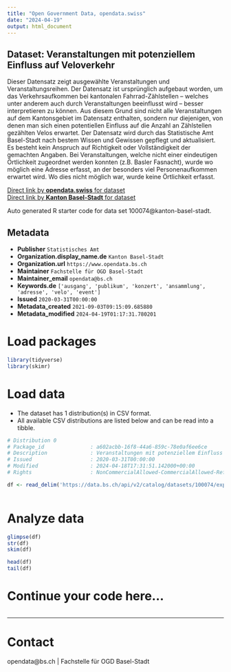 ```yaml
---
title: "Open Government Data, opendata.swiss"
date: "2024-04-19"
output: html_document
---
```


## Dataset: Veranstaltungen mit potenziellem Einfluss auf Veloverkehr

Dieser Datensatz zeigt ausgewählte Veranstaltungen und Veranstaltungsreihen. Der Datensatz ist ursprünglich aufgebaut worden, um das Verkehrsaufkommen bei kantonalen Fahrrad-Zählstellen – welches unter anderem auch durch Veranstaltungen beeinflusst wird – besser interpretieren zu können. Aus diesem Grund sind nicht alle Veranstaltungen auf dem Kantonsgebiet im Datensatz enthalten, sondern nur diejenigen, von denen man sich einen potentiellen Einfluss auf die Anzahl an Zählstellen gezählten Velos erwartet. Der Datensatz wird durch das Statistische Amt Basel-Stadt nach bestem Wissen und Gewissen gepflegt und aktualisiert. Es besteht kein Anspruch auf Richtigkeit oder Vollständigkeit der gemachten Angaben. Bei Veranstaltungen, welche nicht einer eindeutigen Örtlichkeit zugeordnet werden konnten (z.B. Basler Fasnacht), wurde wo möglich eine Adresse erfasst, an der besonders viel Personenaufkommen erwartet wird. Wo dies nicht möglich war, wurde keine Örtlichkeit erfasst.

[Direct link by **opendata.swiss** for dataset](https://opendata.swiss/de/dataset/veranstaltungen-mit-potenziellem-einfluss-auf-veloverkehr)<br>
[Direct link by **Kanton Basel-Stadt** for dataset](https://data.bs.ch/explore/dataset/100074/)

Auto generated R starter code for data set 100074@kanton-basel-stadt.

## Metadata

- **Publisher** `Statistisches Amt`
- **Organization.display_name.de** `Kanton Basel-Stadt`
- **Organization.url** `https://www.opendata.bs.ch`
- **Maintainer** `Fachstelle für OGD Basel-Stadt`
- **Maintainer_email** `opendata@bs.ch`
- **Keywords.de** `['ausgang', 'publikum', 'konzert', 'ansammlung', 'adresse', 'velo', 'event']`
- **Issued** `2020-03-31T00:00:00`
- **Metadata_created** `2021-09-03T09:15:09.685880`
- **Metadata_modified** `2024-04-19T01:17:31.780201`


# Load packages

```r

library(tidyverse)
library(skimr)

```

# Load data

-   The dataset has 1 distribution(s) in CSV format.
-   All available CSV distributions are listed below and can be read into a tibble.

```r

# Distribution 0
# Package_id               : a602acbb-16f8-44a6-859c-78e0af6ee6ce
# Description              : Veranstaltungen mit potenziellem Einfluss auf Veloverkehr (csv)
# Issued                   : 2020-03-31T00:00:00
# Modified                 : 2024-04-18T17:31:51.142000+00:00
# Rights                   : NonCommercialAllowed-CommercialAllowed-ReferenceRequired

df <- read_delim('https://data.bs.ch/api/v2/catalog/datasets/100074/exports/csv')



```

# Analyze data

```r

glimpse(df)
str(df)
skim(df)

head(df)
tail(df)

```

# Continue your code here...

```r

```

------------------------------------------------------------------------

# Contact

opendata@bs.ch | Fachstelle für OGD Basel-Stadt
